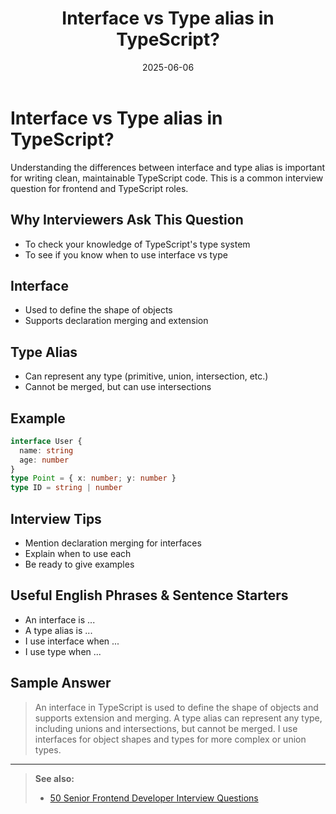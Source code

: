 ﻿---
title: 'Interface vs Type alias in TypeScript?'
date: '2025-06-06'
tags: ['interview', 'typescript', 'interface', 'type', 'frontend']
draft: false
summary: 'A clear comparison of Interface and Type alias in TypeScript, with examples and interview tips.'
authors: ['default']
layout: PostSimple
---

# Interface vs Type alias in TypeScript?

Understanding the differences between interface and type alias is important for writing clean, maintainable TypeScript code. This is a common interview question for frontend and TypeScript roles.

## Why Interviewers Ask This Question

- To check your knowledge of TypeScript's type system
- To see if you know when to use interface vs type

## Interface

- Used to define the shape of objects
- Supports declaration merging and extension

## Type Alias

- Can represent any type (primitive, union, intersection, etc.)
- Cannot be merged, but can use intersections

## Example

```ts
interface User {
  name: string
  age: number
}
type Point = { x: number; y: number }
type ID = string | number
```

## Interview Tips

- Mention declaration merging for interfaces
- Explain when to use each
- Be ready to give examples

## Useful English Phrases & Sentence Starters

- An interface is ...
- A type alias is ...
- I use interface when ...
- I use type when ...

## Sample Answer

> An interface in TypeScript is used to define the shape of objects and supports extension and merging. A type alias can represent any type, including unions and intersections, but cannot be merged. I use interfaces for object shapes and types for more complex or union types.

---

> **See also:**
>
> - [50 Senior Frontend Developer Interview Questions](./50-frontend-senior-interview-questions)
